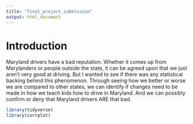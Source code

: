 ```yaml
---
title: "final_project_submission"
output: html_document
---
```

#  Introduction

Maryland drivers have a bad reputation. Whether it comes up from Marylanders or people outside the state, it can be agreed upon that we just aren't very good at driving. But I wanted to see if there was any statistical backing behind this phenomenon. Through seeing how we better or worse we are compared to other states, we can identify if changes need to be made in how we teach kids how to drive in Maryland. And we can possibly confirm or deny that Maryland drivers ARE that bad.  

```r
library(tidyverse)
library(corrplot)
```



